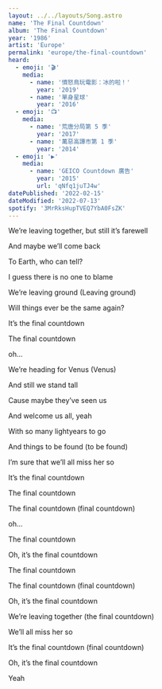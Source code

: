 ```yaml
---
layout: ../../layouts/Song.astro
name: 'The Final Countdown'
album: 'The Final Countdown'
year: '1986'
artist: 'Europe'
permalink: 'europe/the-final-countdown'
heard:
  - emoji: '🎬'
    media:
      - name: '憤怒鳥玩電影：冰的啦！'
        year: '2019'
      - name: '單身星球'
        year: '2016'
  - emoji: '📺'
    media:
      - name: '荒唐分局第 5 季'
        year: '2017'
      - name: '萬惡高譚市第 1 季'
        year: '2014'
  - emoji: '▶️'
    media:
      - name: 'GEICO Countdown 廣告'
        year: '2015'
        url: 'qNfq1juTJ4w'
datePublished: '2022-02-15'
dateModified: '2022-07-13'
spotify: '3MrRksHupTVEQ7YbA0FsZK'
---
```


<LyricSection>

We&rsquo;re leaving together, but still it&rsquo;s farewell

And maybe we&rsquo;ll come back

To Earth, who can tell?

I guess there is no one to blame

We&rsquo;re leaving ground (Leaving ground)

Will things ever be the same again?

</LyricSection>

<LyricSection>

It&rsquo;s the final countdown

The final countdown

oh...

</LyricSection>

<LyricSection>

We&rsquo;re heading for Venus (Venus)

And still we stand tall

Cause maybe they&rsquo;ve seen us

And welcome us all, yeah

With so many lightyears to go

And things to be found (to be found)

I&rsquo;m sure that we&rsquo;ll all miss her so

</LyricSection>

<LyricSection>

It&rsquo;s the final countdown

The final countdown

The final countdown (final countdown)

oh...

</LyricSection>

<LyricSection>

The final countdown

Oh, it&rsquo;s the final countdown

The final countdown

The final countdown (final countdown)

Oh, it&rsquo;s the final countdown

We&rsquo;re leaving together (the final countdown)

We&rsquo;ll all miss her so

It&rsquo;s the final countdown (final countdown)

</LyricSection>

<LyricSection>

Oh, it&rsquo;s the final countdown

Yeah

</LyricSection>
